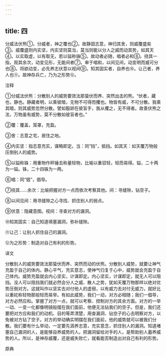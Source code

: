 ```yaml
---
---
---
```

title: 四
---



分威法伏熊①。分威者，神之覆也②。故静固志意，神归其舍，则威覆盛矣③。威覆盛则内实坚，内实坚则莫当，莫当则能以分人之威而动其势，如其天④。以实取虚，以有取无，若以镒称铢⑤。故动者必随，唱者必和⑥。挠其一指，观其余次，动变见形，无能间者⑦。审于唱和，以间见间，动变明而威可分也⑧。将欲动变，必先养志伏意以视间⑨。知其固实者，自养也⑩。让己者，养人也⑪。故神存兵亡，乃为之形势⑫。

注释

①分威法伏熊：分散别人的威势要效法那蛰伏而养、突然出击的熊。“伏者，藏也，静也。静藏者明，以乘彼暗，无物不可得而攫也。物皆有威，不可分散。我乘其暗，则其威势忽然分散。譬如鷇卵在彼盲手，我从攫之，无不得者。故善伏熊之法，万物虽有威势，莫不分散如彼盲者也。”

②覆：覆盖，笼罩，充盈。

③舍：志意之宅，居住之地。

④内实坚：指志意充实，谋略即定。当：同“挡”，抵挡。如其天：如天覆万物般压倒别人的威势。

⑤以镒称铢：用重物作秤锤去称量轻物，比喻以重驭轻，轻而易得。镒，二十两为一镒。铢，二十四铢为一两。

⑥唱：同“倡”，倡导。

⑦挠其……余次：比喻把握对方一点而依次考察其他。间：寻缝隙，钻空子。

⑧以间见间：用寻缝隙之心寻找、抓住别人的弱点。

⑨伏意：隐藏意图。视间：寻查对方的漏洞。

⑩知其固实：自己知道填塞漏洞，弥补缝隙。

⑪让己：让别人抓住自己的漏洞。

⑫为之形势：制造对自己有利的形势。

译文

分散别人的威势要效法那蛰伏而养、突然而动的伏熊。分散别人威势，就要让神气充盈于自己的体内。静心平气，充实意志，使神气归复于心中，威势就会充盈于自己体内。威势充盈就会内心坚实，计谋即定。内心坚实，计谋即定，就无人可以阻挡。没人可以阻挡我们就必然会分人之威、散人之势，犹如天覆万物那样以绝对优势压倒对方。这就叫作以坚实去对付他人的虚弱，以有威力去对付无威力，就好比以重砣称轻物那般轻而易举。有如此威势，我们一动，对方必相随；我们一倡导，对方必然应和。掌握了对方一点，就可以考察、控制对方的其余方面。对方的一举一动、一变一化都像明镜般摆在我们面前，他便无法钻我们的空子。但是，我们还要把对方应和我们的动机、目的等弄清楚，用查漏洞、钻空子的心去明察对方，以免被对方钻了空子。对方的举动确实明摆在我们面前，他的威势就可以被我们分散。我们要有什么举动，一定要先涵养志意，充实意念，抓住别人的漏洞。知道堵塞自己漏洞的人，是能够自养威势的人。把漏洞留给对手的人，是帮助别人蓄养威势的人。所以，是神存威覆，还是威失败亡，就看能否制造出对自己有利的形势。

原典